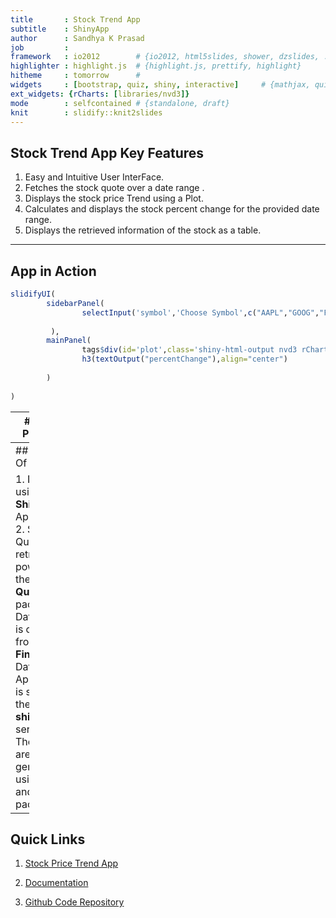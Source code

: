 ```yaml
---
title       : Stock Trend App
subtitle    : ShinyApp
author      : Sandhya K Prasad
job         : 
framework   : io2012        # {io2012, html5slides, shower, dzslides, ...}
highlighter : highlight.js  # {highlight.js, prettify, highlight}
hitheme     : tomorrow      # 
widgets     : [bootstrap, quiz, shiny, interactive]     # {mathjax, quiz, bootstrap,shiny,interactive}
ext_widgets: {rCharts: [libraries/nvd3]}
mode        : selfcontained # {standalone, draft}
knit        : slidify::knit2slides
---
```


## Stock Trend App Key Features

1. Easy and Intuitive User InterFace.
2. Fetches the stock quote over a date range .
3. Displays the stock price Trend using a Plot.
4. Calculates and displays the stock percent change for the provided date range.
5. Displays the retrieved information of the stock as a table. 

---

## App in Action

```r
slidifyUI(
        sidebarPanel(
                selectInput('symbol','Choose Symbol',c("AAPL","GOOG","FB","VZ","TSLA","TWTR"))
                
         ),
        mainPanel(
                tags$div(id='plot',class='shiny-html-output nvd3 rChart'),
                h3(textOutput("percentChange"),align="center")
                
        )
        
)
```

---
## NVD3 Plot Inline

```r
require(rCharts)
n1 <- nPlot(mpg ~ wt, data = mtcars, type = 'scatterChart')
n1$show('inline')
```

---
## Design Of The App

1. Designed using R **Shiny** Application.
2. Stock Quote Data retrieval is powered by the **Quantmod** R package .
3. Data source is obtained from **Yahoo Finance** Data .
4. Application is served by the **shinyapps.io** server.
5. These slides are generated using **slidify** and **rCharts** packages.

---

## Quick Links

1. [Stock Price Trend App](https://sandykp.shinyapps.io/StockTrendApp/)

2. [Documentation](https://sandykp.shinyapps.io/StockTrendApp/stockTrendShinyApp.html)

3. [Github Code Repository](https://github.com/Sandhyakprasad/DevelopingDataProducts.git)





